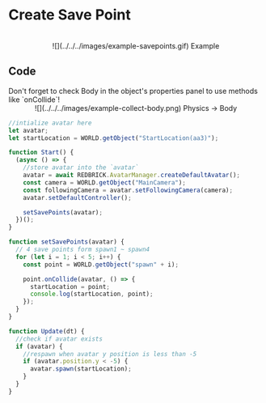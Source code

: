 
# Create Save Point

<br />
<center>![](../../../images/example-savepoints.gif) Example</center>

## Code

<Callout type="error" icon="‼️">
  Don't forget to check Body in the object's properties panel to use methods
  like `onCollide`!
  <center>![](../../../images/example-collect-body.png) Physics -> Body</center>
</Callout>

```js showLineNumbers copy filename="PresetScript"
//intialize avatar here
let avatar;
let startLocation = WORLD.getObject("StartLocation(aa3)");

function Start() {
  (async () => {
    //store avatar into the `avatar`
    avatar = await REDBRICK.AvatarManager.createDefaultAvatar();
    const camera = WORLD.getObject("MainCamera");
    const followingCamera = avatar.setFollowingCamera(camera);
    avatar.setDefaultController();

    setSavePoints(avatar);
  })();
}

function setSavePoints(avatar) {
  // 4 save points form spawn1 ~ spawn4
  for (let i = 1; i < 5; i++) {
    const point = WORLD.getObject("spawn" + i);

    point.onCollide(avatar, () => {
      startLocation = point;
      console.log(startLocation, point);
    });
  }
}

function Update(dt) {
  //check if avatar exists
  if (avatar) {
    //respawn when avatar y position is less than -5
    if (avatar.position.y < -5) {
      avatar.spawn(startLocation);
    }
  }
}
```
